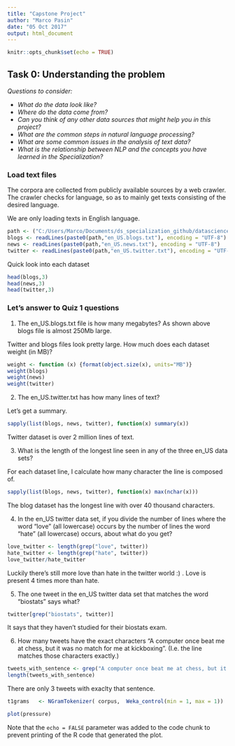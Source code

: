 ```yaml
---
title: "Capstone Project"
author: "Marco Pasin"
date: "05 Oct 2017"
output: html_document
---
```


```r
knitr::opts_chunk$set(echo = TRUE)
```


## Task 0: Understanding the problem 

*Questions to consider:*

- *What do the data look like?*
- *Where do the data come from?*
- *Can you think of any other data sources that might help you in this project?*
- *What are the common steps in natural language processing?*
- *What are some common issues in the analysis of text data?*
- *What is the relationship between NLP and the concepts you have learned in the Specialization?*


### Load text files

The corpora are collected from publicly available sources by a web crawler. The crawler checks for language, so as to mainly get texts consisting of the desired language.

We are only loading texts in English language. 
```r
path <- ("C:/Users/Marco/Documents/ds_specialization_github/datasciencecoursera/Capstone Project/swiftkey_data/en_US/")
blogs <- readLines(paste0(path,"en_US.blogs.txt"), encoding = "UTF-8")
news <- readLines(paste0(path,"en_US.news.txt"), encoding = "UTF-8")
twitter <- readLines(paste0(path,"en_US.twitter.txt"), encoding = "UTF-8")
```

Quick look into each dataset
```r
head(blogs,3)
head(news,3)
head(twitter,3)
```


### Let's answer to Quiz 1 questions

1) The en_US.blogs.txt  file is how many megabytes?
As shown above blogs file is almost 250Mb large.

Twitter and blogs files look pretty large. How much does each dataset weight (in MB)?
```r
weight <- function (x) {format(object.size(x), units="MB")}
weight(blogs)
weight(news)
weight(twitter)
```


2) The en_US.twitter.txt has how many lines of text?

Let's get a summary.
```r
sapply(list(blogs, news, twitter), function(x) summary(x))
```

Twitter dataset is over 2 million lines of text.


3) What is the length of the longest line seen in any of the three en_US data sets?

For each dataset line, I calculate how many character the line is composed of.
```r
sapply(list(blogs, news, twitter), function(x) max(nchar(x)))
```
The blog dataset has the longest line with over 40 thousand characters.

4) In the en_US twitter data set, if you divide the number of lines where the word "love" (all lowercase) occurs by the number of lines the word "hate" (all lowercase) occurs, about what do you get?

```r
love_twitter <- length(grep("love", twitter))
hate_twitter <- length(grep("hate", twitter))
love_twitter/hate_twitter
```
Luckily there's still more love than hate in the twitter world :) . Love is present 4 times more than hate.


5) The one tweet in the en_US twitter data set that matches the word "biostats" says what?

```r
twitter[grep("biostats", twitter)]

```
It says that they haven't studied for their biostats exam.


6) How many tweets have the exact characters "A computer once beat me at chess, but it was no match for me at kickboxing". (I.e. the line matches those characters exactly.)

```r
tweets_with_sentence <- grep("A computer once beat me at chess, but it was no match for me at kickboxing",twitter)
length(tweets_with_sentence)
```

There are only 3 tweets with exaclty that sentence.



```r
t1grams   <- NGramTokenizer( corpus,  Weka_control(min = 1, max = 1)) 
```


```r
plot(pressure)
```

Note that the `echo = FALSE` parameter was added to the code chunk to prevent printing of the R code that generated the plot.
